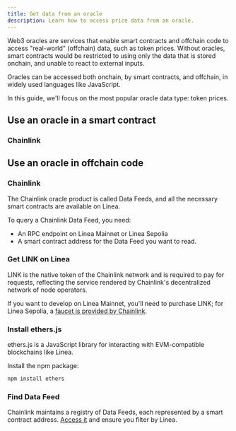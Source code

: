```yaml
---
title: Get data from an oracle
description: Learn how to access price data from an oracle.
---
```


Web3 oracles are services that enable smart contracts and offchain code to access "real-world" 
(offchain) data, such as token prices. Without oracles, smart contracts would be restricted to using
only the data that is stored onchain, and unable to react to external inputs. 

Oracles can be accessed both onchain, by smart contracts, and offchain, in widely used languages like
JavaScript. 

In this guide, we'll focus on the most popular oracle data type: token prices.

## Use an oracle in a smart contract

### Chainlink

## Use an oracle in offchain code

### Chainlink

The Chainlink oracle product is called Data Feeds, and all the necessary smart contracts are 
available on Linea.

To query a Chainlink Data Feed, you need:
- An RPC endpoint on Linea Mainnet or Linea Sepolia
- A smart contract address for the Data Feed you want to read. 

### Get LINK on Linea

LINK is the native token of the Chainlink network and is required to pay for requests, reflecting
the service rendered by Chainlink's decentralized network of node operators.

If you want to develop on Linea Mainnet, you'll need to purchase LINK; for Linea Sepolia, a [faucet
is provided by Chainlink](https://faucets.chain.link/linea-sepolia). 

### Install ethers.js

ethers.js is a JavaScript library for interacting with EVM-compatible blockchains like Linea. 

Install the npm package:

```bash
npm install ethers
```

### Find Data Feed

Chainlink maintains a registry of Data Feeds, each represented by a smart contract address. [Access it](https://docs.chain.link/data-feeds/price-feeds/addresses?network=linea) and ensure you filter by Linea. 